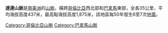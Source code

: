 '''達連山脈'''是[[南美洲|南美洲]]的[[山脈|山脈]]，橫跨[[哥倫比亞|哥倫比亞]]西北部和[[巴拿馬|巴拿馬]]東部，全長35公里，平均海拔高度437米，最高點海拔高度1,875米，該地區每50年發生6至7次[[地震|地震]]。

{{Colombia-geo-stub}}
{{Panama-geo-stub}}
[[Category:哥倫比亞山脈|Category:哥倫比亞山脈]]
[[Category:巴拿馬山脈|Category:巴拿馬山脈]]
